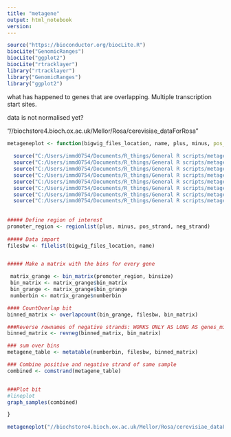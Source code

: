 ```yaml
---
title: "metagene"
output: html_notebook
version: 
---
```


```r
source("https://bioconductor.org/biocLite.R")
biocLite("GenomicRanges")
biocLite("ggplot2")
biocLite("rtracklayer")
library("rtracklayer")
library("GenomicRanges")
library("ggplot2")
```

############ what has happened to genes that are overlapping. Multiple transcription start sites.
############ data is not normalised yet?


"//biochstore4.bioch.ox.ac.uk/Mellor/Rosa/cerevisiae_dataForRosa"




```r
metageneplot <- function(bigwig_files_location, name, plus, minus, pos_strand="//biochstore4.bioch.ox.ac.uk/Mellor/Rosa/pos_strand_annotations.bed", neg_strand="//biochstore4.bioch.ox.ac.uk/Mellor/Rosa/neg_strand_annotations.bed", binsize=5) {
  
  source("C:/Users/immd0754/Documents/R_things/General R scripts/metagene/geneslist.R")
  source("C:/Users/immd0754/Documents/R_things/General R scripts/metagene/metagene_filelist.R")
  source("C:/Users/immd0754/Documents/R_things/General R scripts/metagene/bin_genelist.R")
  source("C:/Users/immd0754/Documents/R_things/General R scripts/metagene/countoverlap_fun.R")
  source("C:/Users/immd0754/Documents/R_things/General R scripts/metagene/revneg_fun.R")
  source("C:/Users/immd0754/Documents/R_things/General R scripts/metagene/metatable_fun.R")
  source("C:/Users/immd0754/Documents/R_things/General R scripts/metagene/combstrand_fun.R")
  source("C:/Users/immd0754/Documents/R_things/General R scripts/metagene/graph_samples_fun.R")
  
  
##### Define region of interest
promoter_region <- regionlist(plus, minus, pos_strand, neg_strand)
  
##### Data import
filesbw <- filelist(bigwig_files_location, name)


##### Make a matrix with the bins for every gene

 matrix_grange <- bin_matrix(promoter_region, binsize)
 bin_matrix <- matrix_grange$bin_matrix
 bin_grange <- matrix_grange$bin_grange
 numberbin <- matrix_grange$numberbin

#### CountOverlap bit
binned_matrix <- overlapcount(bin_grange, filesbw, bin_matrix)

###Reverse rownames of negative strands: WORKS ONLY AS LONG AS genes_minus is first half, otherwise you have to change this bit
binned_matrix <- revneg(binned_matrix, bin_matrix)

### sum over bins
metagene_table <- metatable(numberbin, filesbw, binned_matrix)

### Combine positive and negative strand of same sample
combined <- comstrand(metagene_table)


###Plot bit
#lineplot
graph_samples(combined)

}

```


```r
metageneplot("//biochstore4.bioch.ox.ac.uk/Mellor/Rosa/cerevisiae_dataForRosa", "churchman", plus=1500, minus=500)



```





